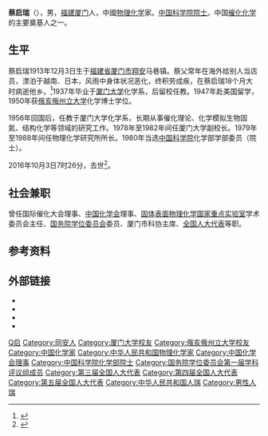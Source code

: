 '''蔡启瑞'''（{{bd|1913年|12月3日|2016年|10月3日|catIdx=Cai蔡}}），男，[[福建|福建]][[厦门|厦门]]人，中國[[物理化学|物理化学]]家。[[中国科学院院士|中国科学院院士]]。中国[[催化化学|催化化学]]的主要奠基人之一。

== 生平 ==
蔡启瑞1913年12月3日生于[[福建省|福建省]][[厦门市|厦门市]][[翔安|翔安]]马巷镇。蔡父常年在海外给别人当店员，漂泊于越南、日本，风雨中身体状况恶化，终积劳成疾，在蔡启瑞18个月大时病逝他乡。<ref>{{Cite web|title=记百岁院士蔡启瑞：一生只爱实验室|url=http://news.sciencenet.cn/htmlnews/2013/12/286837.shtm|accessdate=2013-12-27|work=中国科学报}}</ref>1937年毕业于[[厦门大学|厦门大学]]化学系，后留校任教。1947年赴美国留学，1950年获[[俄亥俄州立大学|俄亥俄州立大学]]化学博士学位。

1956年回国后，任教于厦门大学化学系，长期从事催化理论、化学模拟生物固氮、结构化学等领域的研究工作。1978年至1982年间任厦门大学副校长。1979年至1988年间任物理化学研究所所长。1980年当选[[中国科学院|中国科学院]]化学部学部委员（院士）。

2016年10月3日7时26分，去世<ref>{{cite web|accessdate=2016-10-04|url=http://www.thepaper.cn/newsDetail_forward_1538363|title=中国催化化学奠基人、中科院院士蔡启瑞去世，享年104岁|publisher=澎湃新闻}}</ref>。

== 社会兼职 ==
曾任国际催化大会理事、[[中国化学会|中国化学会]]理事、[[固体表面物理化学国家重点实验室|固体表面物理化学国家重点实验室]]学术委员会主任、[[国务院学位委员会|国务院学位委员会]]委员、厦门市科协主席、[[全国人大代表|全国人大代表]]等职。

== 参考资料 ==
{{reflist}}

== 外部链接 ==
* {{cite web|url=http://www.hlhl.org.cn/news/findnews/showsub.asp?id=10|title=蔡启瑞|publisher=何梁何利基金}}
* {{cite web|url=http://hky.njnu.edu.cn/szw/huaxueshihua/huaxuemingjia%28zhong%29/cqr.htm|title=蔡启瑞(Cai Qirui，1913～)|publisher=南京师范大学化学与材料科学学院|accessdate=2011-10-20|archiveurl=https://web.archive.org/web/20160305181758/http://hky.njnu.edu.cn/szw/huaxueshihua/huaxuemingjia(zhong)/cqr.htm|archivedate=2016-03-05|deadurl=yes}}
* {{cite web|url=http://sourcedb.cas.cn/sourcedb_ad_cas/zw2/ysxx/hxb/200906/t20090624_1802363.html|title=蔡启瑞|publisher=中国科学院|deadurl=yes|archiveurl=https://web.archive.org/web/20111020224737/http://sourcedb.cas.cn/sourcedb_ad_cas/zw2/ysxx/hxb/200906/t20090624_1802363.html|archivedate=2011-10-20}}
* {{cite web|url=http://paper.wenweipo.com/2001/02/19/CB0102190001.htm|title=蔡啟瑞：催化泰斗攻關不息|date=2001-02-19|publisher=香港文匯報}}

{{中国科学院化学部院士}}
{{福建籍科学院院士}}
{{国务院学位委员会第一届学科评议组/理学}}
{{中国化学会第二十二届理事会}}

{{Authority control}}
{{DEFAULTSORT:Cai蔡}}
[[Category:蔡姓|Q启]]
[[Category:同安人|Category:同安人]]
[[Category:厦门大学校友|Category:厦门大学校友]]
[[Category:俄亥俄州立大学校友|Category:俄亥俄州立大学校友]]
[[Category:中国化学家|Category:中国化学家]]
[[Category:中华人民共和国物理化学家|Category:中华人民共和国物理化学家]]
[[Category:中国化学会理事|Category:中国化学会理事]]
[[Category:中国科学院化学部院士|Category:中国科学院化学部院士]]
[[Category:国务院学位委员会第一届学科评议组成员|Category:国务院学位委员会第一届学科评议组成员]]
[[Category:第三届全国人大代表|Category:第三届全国人大代表]]
[[Category:第四届全国人大代表|Category:第四届全国人大代表]]
[[Category:第五届全国人大代表|Category:第五届全国人大代表]]
[[Category:中华人民共和国人瑞|Category:中华人民共和国人瑞]]
[[Category:男性人瑞|Category:男性人瑞]]